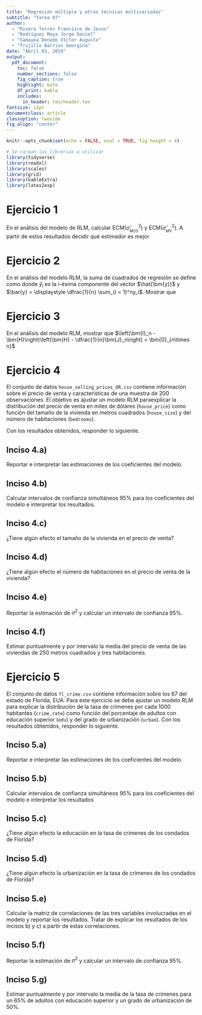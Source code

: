 ```yaml
---
title: "Regresión múltiple y otras técnicas multivariadas"
subtitle: "Tarea 07"
author:
  - "Rivera Torres Francisco de Jesús"
  - "Rodríguez Maya Jorge Daniel"
  - "Samayoa Donado Víctor Augusto"
  - "Trujillo Barrios Georgina"
date: "Abril 03, 2019"
output:
  pdf_document:
    toc: false
    number_sections: false
    fig_caption: true
    highlight: kate
    df_print: kable
    includes:
      in_header: tex/header.tex
fontsize: 11pt
documentclass: article
classoption: twoside
fig_align: "center"
---
```


```r
knitr::opts_chunk$set(echo = FALSE, eval = TRUE, fig.height = 4)

# Se cargan las librerias a utilizar
library(tidyverse)
library(readxl)
library(scales)
library(grid)
library(kableExtra)
library(latex2exp)
```

# Ejercicio 1
En el análisis del modelo de RLM, calcular ECM$(\hat{\sigma}^2_{_{MCO}})$ y ECM$(\hat{\sigma}^2_{_{MV}})$. A partir de estos resultados decidir qué estimador es mejor.

# Ejercicio 2
En el análisis del modelo RLM, la suma de cuadrados de regresión se define como
\begin{align*}
SCR &= \sum_{i = 1}^n \left( \hat{y}_i - \bar{y} \right)^2
\end{align*}
donde $\hat{y}_i$ es la i-ésima componente del vector $\hat{\bm{y}}$ y $\bar{y} = \displaystyle \dfrac{1}{n} \sum_{i = 1}^ny_i$. Mostrar que
\begin{align*}
SCR &= \bm{y}^T\left(\bm{H} - \dfrac{1}{n}\bm{J}_n \right)\bm{y}
\end{align*}

# Ejercicio 3
En el análisis del modelo RLM, mostrar que $\left(\bm{I}_n - \bm{H}\right)\left(\bm{H} - \dfrac{1}{n}\bm{J}_n\right) = \bm{0}_{n\times n}$

# Ejercicio 4
El conjunto de datos `house_selling_prices_OR.csv` contiene información sobre el precio de venta y características de una muestra de 200 observaciones. El objetivo es ajustar un modelo RLM paraexplicar la distribución del precio de venta en miles de dólares (`house_price`) como función del tamaño de la vivienda en metros cuadrados (`house_size`) y del número de habitaciones (`bedrooms`).

Con los resultados obtenidos, responder lo siguiente.

## Inciso 4.a)
Reportar e interpretar las estimaciones de los coeficientes del modelo.

## Inciso 4.b)
Calcular intervalos de confianza simultáneos $95\%$ para los coeficientes del modelo e interpretar los resultados.


## Inciso 4.c)
¿Tiene algún efecto el tamaño de la vivienda en el precio de venta?

## Inciso 4.d)
¿Tiene algún efecto el número de habitaciones en el precio de venta de la vivienda?

## Inciso 4.e)
Reportar la estimación de $\sigma^2$ y calcular un intervalo de confianza $95\%$.

## Inciso 4.f)
Estimar puntualmente y por intervalo la media del precio de venta de las viviendas de 250 metros cuadrados y tres habitaciones.

# Ejercicio 5
El conjunto de datos `fl_crime.csv` contiene información sobre los 67 del estado de Florida, EUA. Para este ejercicio se debe ajustar un modelo RLM para explicar la distribución de la tasa de crímenes por cada 1000 habitantes (`crime_rate`) como función del porcentaje de adultos con educación superior (`edu`) y del grado de urbanización (`urban`). Con los resultados obtenidos, responder lo siguiente.

## Inciso 5.a)
Reportar e interpretar las estimaciones de los coeficientes del modelo

## Inciso 5.b)
Calcular intervalos de confianza simultáneos $95\%$ para los coeficientes del modelo e interpretar los resultados

## Inciso 5.c)
¿Tiene algún efecto la educación en la tasa de crímenes de los condados de Florida?

## Inciso 5.d)
¿Tiene algún efecto la urbanización en la tasa de crímenes de los condados de Florida?

## Inciso 5.e)
Calcular la matriz de correlaciones de las tres variables involucradas en el modelo y reportar los resultados. Tratar de explicar los resultados de los incisos b) y c) a partir de estas correlaciones.

## Inciso 5.f)
Reportar la estimación de $\sigma^2$ y calcular un intervalo de confianza $95\%$.

## Inciso 5.g)
Estimar puntualmente y por intervalo la media de la tasa de crímenes para un $65\%$ de adultos con educación superior y un grado de urbanización de $50\%$.